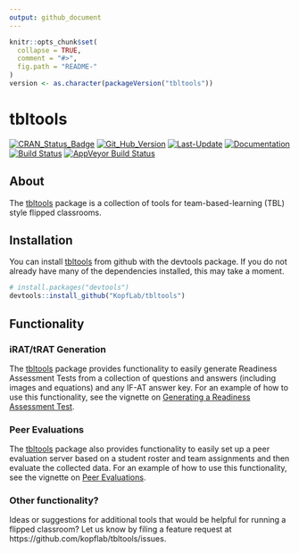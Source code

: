 ```yaml
---
output: github_document
---
```


<!-- README.md is generated from README.Rmd. Please edit that file -->

```r
knitr::opts_chunk$set(
  collapse = TRUE,
  comment = "#>",
  fig.path = "README-"
)
version <- as.character(packageVersion("tbltools"))
```

# tbltools

[![CRAN_Status_Badge](http://www.r-pkg.org/badges/version/tbltools)](https://cran.r-project.org/package=tbltools)
[![Git_Hub_Version](https://img.shields.io/badge/GitHub-`r version`-orange.svg?style=flat-square)](/commits)
[![Last-Update](https://img.shields.io/badge/updated-`r gsub('-', '--', Sys.Date())`-yellowgreen.svg)](/commits)
[![Documentation](https://img.shields.io/badge/docs-online-green.svg)](https://kopflab.github.io/tbltools/reference/)
[![Build Status](https://travis-ci.org/KopfLab/tbltools.svg?branch=master)](https://travis-ci.org/KopfLab/tbltools)
[![AppVeyor Build Status](https://ci.appveyor.com/api/projects/status/github/KopfLab/tbltools?branch=master&svg=true)](https://ci.appveyor.com/project/KopfLab/tbltools)

## About

The [tbltools](https://kopflab.github.io/tbltools/) package is a collection of tools for team-based-learning (TBL) style flipped classrooms. 

## Installation

You can install [tbltools](https://kopflab.github.io/tbltools/) from github with the devtools package. If you do not already have many of the dependencies installed, this may take a moment.

```r
# install.packages("devtools") 
devtools::install_github("KopfLab/tbltools")
```

## Functionality

### iRAT/tRAT Generation

The [tbltools](https://kopflab.github.io/tbltools/) package provides functionality to easily generate Readiness Assessment Tests from a collection of questions and answers (including images and equations) and any IF-AT answer key. For an example of how to use this functionality, see the vignette on [Generating a Readiness Assessment Test](https://kopflab.github.io/tbltools/articles/assessment_tests.html).

### Peer Evaluations

The [tbltools](https://kopflab.github.io/tbltools/) package also provides functionality to easily set up a peer evaluation server based on a student roster and team assignments and then evaluate the collected data. For an example of how to use this functionality, see the vignette on [Peer Evaluations](https://kopflab.github.io/tbltools/articles/peer_evaluations.html).

### Other functionality?

Ideas or suggestions for additional tools that would be helpful for running a flipped classroom? Let us know by filing a feature request at https://github.com/kopflab/tbltools/issues.
